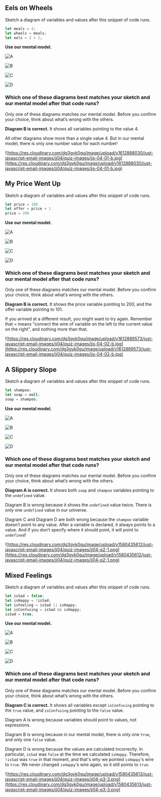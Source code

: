 
<Quiz title="JJS 05 Meeting the Primitive Values" id="meeting-the-primitive-values" version="1">

<Question kind="QuestionSet" desc="primitive distinctness">

<Question kind="SketchQuestion">

<Prompt>

## Eels on Wheels

Sketch a diagram of variables and values after this snippet of code runs.

```js
let meals = 4;
let wheels = meals;
let eels = 2 + 2;
```

**Use our mental model.**

</Prompt>

</Question>

<Question kind="MultipleChoiceQuestion">

<Choice>

![A](https://res.cloudinary.com/dg3gyk0gu/image/upload/v1612887982/just-javascript-email-images/jj04/quiz-images/JJS-04-01-a.jpg)

</Choice>

<Choice correct>

![B](https://res.cloudinary.com/dg3gyk0gu/image/upload/v1612888030/just-javascript-email-images/jj04/quiz-images/jjs-04-01-b.jpg)

</Choice>

<Choice>

![C](https://res.cloudinary.com/dg3gyk0gu/image/upload/v1612888142/just-javascript-email-images/jj04/quiz-images/jss-04-01-c.jpg)

</Choice>

<Choice>

![D](https://res.cloudinary.com/dg3gyk0gu/image/upload/v1612888220/just-javascript-email-images/jj04/quiz-images/jjs-04-01-d.jpg)

</Choice>

<Prompt>

### Which one of these diagrams best matches your sketch and our mental model after that code runs?

Only one of these diagrams matches our mental model. Before you confirm your choice, think about what’s wrong with the others.

</Prompt>

<Answer>

**Diagram B is correct.** It shows all variables pointing to the value 4.

All other diagrams show more than a single value 4. But in our mental model, there is only one number value for each number!

![https://res.cloudinary.com/dg3gyk0gu/image/upload/v1612888030/just-javascript-email-images/jj04/quiz-images/jjs-04-01-b.jpg](https://res.cloudinary.com/dg3gyk0gu/image/upload/v1612888030/just-javascript-email-images/jj04/quiz-images/jjs-04-01-b.jpg)

</Answer>

</Question>

</Question>

<Question kind="QuestionSet" id="assignment order">

<Question kind="SketchQuestion">

<Prompt>

## My Price Went Up

Sketch a diagram of variables and values after this snippet of code runs.

```js
let price = 100
let offer = price + 1
price = 200
```

**Use our mental model.**

</Prompt>

</Question>

<Question kind="MultipleChoiceQuestion">

<Choice>

![A](https://res.cloudinary.com/dg3gyk0gu/image/upload/v1612889538/just-javascript-email-images/jj04/quiz-images/jjs-04-02-a.jpg)

</Choice>

<Choice correct>

![B](https://res.cloudinary.com/dg3gyk0gu/image/upload/v1612889573/just-javascript-email-images/jj04/quiz-images/jjs-04-02-b.jpg)

</Choice>

<Choice>

![C](https://res.cloudinary.com/dg3gyk0gu/image/upload/v1612889603/just-javascript-email-images/jj04/quiz-images/jjs-04-02-c.jpg)

</Choice>

<Choice>

![D](https://res.cloudinary.com/dg3gyk0gu/image/upload/v1612889644/just-javascript-email-images/jj04/quiz-images/jjs-04-02-d.jpg)

</Choice>

<Prompt>

### Which one of these diagrams best matches your sketch and our mental model after that code runs?

Only one of these diagrams matches our mental model. Before you confirm your choice, think about what’s wrong with the others.

</Prompt>

<Answer>

**Diagram B is correct.** It shows the price variable pointing to 200, and the offer variable pointing to 101.

If you arrived at a different result, you might want to try again. Remember that = means "connect the wire of variable on the left to the current value on the right", and nothing more than that.

![https://res.cloudinary.com/dg3gyk0gu/image/upload/v1612889573/just-javascript-email-images/jj04/quiz-images/jjs-04-02-b.jpg](https://res.cloudinary.com/dg3gyk0gu/image/upload/v1612889573/just-javascript-email-images/jj04/quiz-images/jjs-04-02-b.jpg)

</Answer>

</Question>

</Question>

<Question kind="QuestionSet" desc="null and undefined">

<Question kind="SketchQuestion">

<Prompt>

## A Slippery Slope

Sketch a diagram of variables and values after this snippet of code runs.

```js
let shampoo;
let soap = null;
soap = shampoo;
```

**Use our mental model.**

</Prompt>

</Question>

<Question kind="MultipleChoiceQuestion">

<Choice correct>

![A](https://res.cloudinary.com/dg3gyk0gu/image/upload/v1580435612/just-javascript-email-images/jj04/quiz-images/jj04-q2-1.png)

</Choice>

<Choice>

![B](https://res.cloudinary.com/dg3gyk0gu/image/upload/v1580435611/just-javascript-email-images/jj04/quiz-images/jj04-q2-2.png)

</Choice>

<Choice>

![C](https://res.cloudinary.com/dg3gyk0gu/image/upload/v1580435611/just-javascript-email-images/jj04/quiz-images/jj04-q2-3.png)

</Choice>

<Choice>

![D](https://res.cloudinary.com/dg3gyk0gu/image/upload/v1580435612/just-javascript-email-images/jj04/quiz-images/jj04-q2-4.png)

</Choice>

<Prompt>

### Which one of these diagrams best matches your sketch and our mental model after that code runs?

Only one of these diagrams matches our mental model. Before you confirm your choice, think about what’s wrong with the others.

</Prompt>

<Answer>

**Diagram A is correct.** It shows both `soap` and `shampoo` variables pointing to the `undefined` value.

Diagram B is wrong because it shows the `undefined` value twice. There is only one `undefined` value in our universe.

Diagram C and Diagram D are both wrong because the `shampoo` variable doesn’t point to any value. After a variable is declared, it always points to a value. And if you don’t specify where it should point, it will point to `undefined`!

![https://res.cloudinary.com/dg3gyk0gu/image/upload/v1580435612/just-javascript-email-images/jj04/quiz-images/jj04-q2-1.png](https://res.cloudinary.com/dg3gyk0gu/image/upload/v1580435612/just-javascript-email-images/jj04/quiz-images/jj04-q2-1.png)

</Answer>

</Question>

</Question>

<Question kind="QuestionSet" desc="booleans">

<Question kind="SketchQuestion">

<Prompt>

## Mixed Feelings

Sketch a diagram of variables and values after this snippet of code runs.

```js
let isSad = false;
let isHappy = !isSad;
let isFeeling = isSad || isHappy;
let isConfusing = isSad && isHappy;
isSad = true;
```

**Use our mental model.**

</Prompt>

</Question>

<Question kind="MultipleChoiceQuestion">

<Choice>

![A](https://res.cloudinary.com/dg3gyk0gu/image/upload/v1580435614/just-javascript-email-images/jj04/quiz-images/jj04-q3-1.png)

</Choice>

<Choice>

![B](https://res.cloudinary.com/dg3gyk0gu/image/upload/v1580435614/just-javascript-email-images/jj04/quiz-images/jj04-q3-2.png)

</Choice>

<Choice correct>

![C](https://res.cloudinary.com/dg3gyk0gu/image/upload/v1580435613/just-javascript-email-images/jj04/quiz-images/jj04-q3-3.png)

</Choice>

<Choice>

![D](https://res.cloudinary.com/dg3gyk0gu/image/upload/v1580435614/just-javascript-email-images/jj04/quiz-images/jj04-q3-4.png)

</Choice>

<Prompt>

### Which one of these diagrams best matches your sketch and our mental model after that code runs?

Only one of these diagrams matches our mental model. Before you confirm your choice, think about what’s wrong with the others.

</Prompt>

<Answer>

**Diagram C is correct.** It shows all variables except `isConfusing` pointing to the `true` value, and `isConfusing` pointing to the `false` value.

Diagram A is wrong because variables should point to values, not expressions.

Diagram B is wrong because in our mental model, there is only one `true`, and only one `false` value.

Diagram D is wrong because the values are calculated incorrectly. In particular, `isSad` was `false` at the time we calculated `isHappy`. Therefore, `!isSad` was `true` in that moment, and that's why we pointed `isHappy`'s wire to `true`. We never changed `isHappy`'s wire again, so it still points to `true`.

![https://res.cloudinary.com/dg3gyk0gu/image/upload/v1580435613/just-javascript-email-images/jj04/quiz-images/jj04-q3-3.png](https://res.cloudinary.com/dg3gyk0gu/image/upload/v1580435613/just-javascript-email-images/jj04/quiz-images/jj04-q3-3.png)

</Answer>

</Question>

</Question>

</Quiz>
